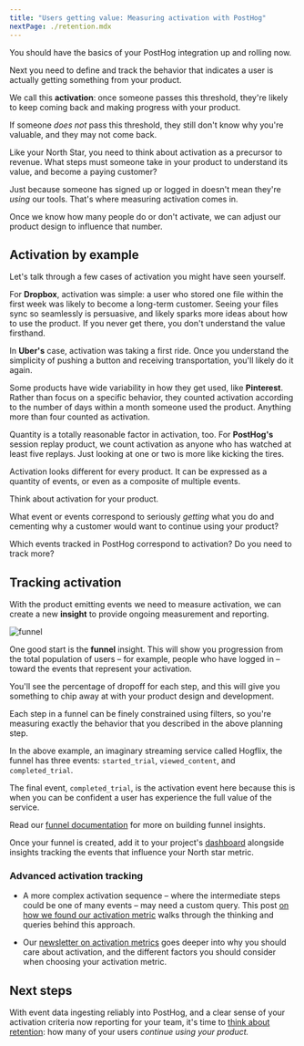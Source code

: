 ```yaml
---
title: "Users getting value: Measuring activation with PostHog"
nextPage: ./retention.mdx
---
```



<AnalyticsPlannerTip />

You should have the basics of your PostHog integration up and rolling now.

Next you need to define and track the behavior that indicates a user is actually getting something from your product.

We call this **activation**: once someone passes this threshold, they're likely to keep coming back and making progress with your product. 

If someone *does not* pass this threshold, they still don't know why you're valuable, and they may not come back.

Like your North Star, you need to think about activation as a precursor to revenue. What steps must someone take in your product to understand its value, and become a paying customer?

Just because someone has signed up or logged in doesn't mean they're *using* our tools. That's where measuring activation comes in.

Once we know how many people do or don't activate, we can adjust our product design to influence that number.

## Activation by example

Let's talk through a few cases of activation you might have seen yourself.

For **Dropbox**, activation was simple: a user who stored one file within the first week was likely to become a long-term customer. Seeing your files sync so seamlessly is persuasive, and likely sparks more ideas about how to use the product. If you never get there, you don't understand the value firsthand.

In **Uber's** case, activation was taking a first ride. Once you understand the simplicity of pushing a button and receiving transportation, you'll likely do it again.

Some products have wide variability in how they get used, like **Pinterest**. Rather than focus on a specific behavior, they counted activation according to the number of days within a month someone used the product. Anything more than four counted as activation.

Quantity is a totally reasonable factor in activation, too. For **PostHog's** session replay product, we count activation as anyone who has watched at least five replays. Just looking at one or two is more like kicking the tires.

Activation looks different for every product. It can be expressed as a quantity of events, or even as a composite of multiple events.

<CalloutBox icon="IconPencil" title="Activation planning">

Think about activation for your product. 

What event or events correspond to seriously *getting* what you do and cementing why a customer would want to continue using your product?

Which events tracked in PostHog correspond to activation? Do you need to track more?

</CalloutBox>

## Tracking activation

With the product emitting events we need to measure activation, we can create a new **insight** to provide ongoing measurement and reporting.  

![funnel](https://res.cloudinary.com/dmukukwp6/image/upload/funnel_cee686d36d.png)

One good start is the **funnel** insight. This will show you progression from the total population of users – for example, people who have logged in – toward the events that represent your activation. 

You'll see the percentage of dropoff for each step, and this will give you something to chip away at with your product design and development.

Each step in a funnel can be finely constrained using filters, so you're measuring exactly the behavior that you described in the above planning step.

In the above example, an imaginary streaming service called Hogflix, the funnel has three events: `started_trial`, `viewed_content`, and `completed_trial`.

The final event, `completed_trial`, is the activation event here because this is when you can be confident a user has experience the full value of the service.

Read our [funnel documentation](/docs/product-analytics/funnels) for more on building funnel insights. 

Once your funnel is created, add it to your project's [dashboard](/docs/product-analytics/dashboards) alongside insights tracking the events that influence your North star metric.

### Advanced activation tracking

- A more complex activation sequence – where the intermediate steps could be one of many events – may need a custom query. This post [on how we found our activation metric](product-engineers/activation-metrics) walks through the thinking and queries behind this approach.

- Our [newsletter on activation metrics](/newsletter/wtf-is-activation) goes deeper into why you should care about activation, and the different factors you should consider when choosing your activation metric.

## Next steps

With event data ingesting reliably into PostHog, and a clear sense of your activation criteria now reporting for your team, it's time to [think about retention](/docs/new-to-posthog/retention): how many of your users *continue using your product.*